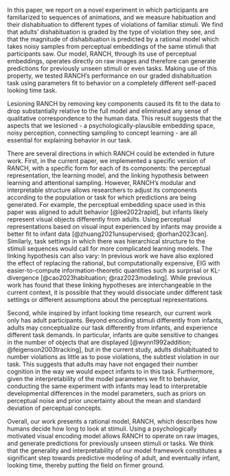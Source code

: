 In this paper, we report on a novel experiment in which participants are familiarized to sequences of animations, and we measure habituation and their dishabituation to different types of violations of familiar stimuli. We find that adults’ dishabituation is graded by the type of violation they see, and that the magnitude of dishabituation is predicted by a rational model which takes noisy samples from perceptual embeddings of the same stimuli that participants saw. Our model, RANCH, through its use of perceptual embeddings, operates directly on raw images and therefore can generate predictions for previously unseen stimuli or even tasks. Making use of this property, we tested RANCH’s performance on our graded dishabituation task using parameters fit to behavior on a completely different self-paced looking time task.

Lesioning RANCH by removing key components caused its fit to the data to drop substantially relative to the full model and eliminated any sense of qualitative correspondence to the human data. This result suggests that the aspects that we lesioned - a psychologically-plausible embedding space, noisy perception, connecting sampling to concept learning - are all essential for explaining behavior in our task.

There are several directions in which RANCH could be extended in future work. First, in the current paper, we implemented a specific version of RANCH, with a specific form for each of its components: the perceptual representation, the learning model, and the linking hypothesis between learning and attentional sampling. However, RANCH’s modular and interpretable structure allows researchers to adjust its components according to the population or task for which predictions are being generated. For example, the perceptual embedding space used in this paper was aligned to adult behavior [@lee2022rapid], but infants likely represent visual objects differently from adults. Using perceptual representations based on visual input experienced by infants may provide a better fit to infant data [@zhuang2021unsupervised; @orhan2023can]. Similarly, task settings in which there was hierarchical structure to the stimuli sequences would call for more complicated learning models. The linking hypothesis can also vary: In previous work we have also explored the effect of replacing the rational, but computationally expensive, EIG with easier-to-compute information-theoretic quantities such as surprisal or KL-divergence [@cao2023habituation; @raz2023modeling]. While previous work has found that these linking hypotheses are interchangeable in the current context, it is possible that they would dissociate under different task settings or different assumptions about the perceptual representations.

Second, while inspired by infant looking time research, our current work only has adult participants. Beyond encoding stimuli differently from infants, adults may conceptualize our task differently from infants, and experience different task demands. In particular, infants are quite sensitive to changes in the number of objects that are displayed [@wynn1992addition; @feigenson2003tracking], but in the current study, adults dishabituated to number violations as little as to pose violations, the subtlest violation in our task. This suggests that adults may have not engaged their number cognition in the way we would expect infants to in this task. Furthermore, given the interpretability of the model parameters we fit to behavior, conducting the same experiment with infants may lead to interpretable developmental differences in the model parameters, such as priors on perceptual noise and prior uncertainty about the mean and standard deviation of perceptual concepts.

Overall, our work presents a rational model, RANCH, which describes how humans decide how long to look at stimuli. Using a psychologically motivated visual encoding model allows RANCH to operate on raw images, and generate predictions for previously unseen stimuli or tasks. We think that the generality and interpretability of our model framework constitutes a significant step towards predictive modeling of adult, and eventually infant, looking time, thereby putting the field on firmer ground.

